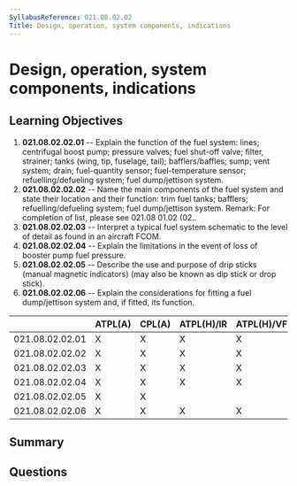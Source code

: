 ```yaml
---
SyllabusReference: 021.08.02.02
Title: Design, operation, system components, indications
---
```


# Design, operation, system components, indications

## Learning Objectives

1. **021.08.02.02.01** -- Explain the function of the fuel system: lines;
   centrifugal boost pump; pressure valves; fuel shut-off valve; filter,
   strainer; tanks (wing, tip, fuselage, tail); bafflers/baffles; sump; vent
   system; drain; fuel-quantity sensor; fuel-temperature sensor;
   refuelling/defueling system; fuel dump/jettison system.
2. **021.08.02.02.02** -- Name the main components of the fuel system and state
   their location and their function: trim fuel tanks; bafflers;
   refuelling/defueling system; fuel dump/jettison system. Remark: For
   completion of list, please see 021.08 01.02 (02..
3. **021.08.02.02.03** -- Interpret a typical fuel system schematic to the level
   of detail as found in an aircraft FCOM.
4. **021.08.02.02.04** -- Explain the limitations in the event of loss of booster
   pump fuel pressure.
5. **021.08.02.02.05** -- Describe the use and purpose of drip sticks (manual
   magnetic indicators) (may also be known as dip stick or drop stick).
6. **021.08.02.02.06** -- Explain the considerations for fitting a fuel
   dump/jettison system and, if fitted, its function.

|                 | ATPL(A) | CPL(A) | ATPL(H)/IR | ATPL(H)/VFR | CPL(H) | IR  | CBIR(A) |
| --------------- | ------- | ------ | ---------- | ----------- | ------ | --- | ------- |
| 021.08.02.02.01 | X       | X      | X          | X           | X      |     |         |
| 021.08.02.02.02 | X       | X      | X          | X           | X      |     |         |
| 021.08.02.02.03 | X       | X      | X          | X           | X      |     |         |
| 021.08.02.02.04 | X       | X      | X          | X           | X      |     |         |
| 021.08.02.02.05 | X       | X      |            |             |        |     |         |
| 021.08.02.02.06 | X       | X      | X          | X           | X      |     |         |

## Summary

## Questions
